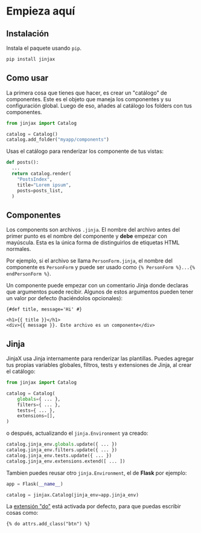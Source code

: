 # Empieza aquí

## Instalación

Instala el paquete usando `pip`.

```bash
pip install jinjax
```

## Como usar

La primera cosa que tienes que hacer, es crear un "catálogo" de componentes. Este es el objeto que maneja los componentes y su configuración global. Luego de eso, añades al catálogo los folders con tus componentes.

```python
from jinjax import Catalog

catalog = Catalog()
catalog.add_folder("myapp/components")
```

Usas el catálogo para renderizar los componente de tus vistas:

```python
def posts():
  ...
  return catalog.render(
    "PostsIndex",
    title="Lorem ipsum",
    posts=posts_list,
  )

```

## Componentes

Los components son archivos `.jinja`. El nombre del archivo antes del primer punto es el nombre del componente y **debe** empezar con mayúscula. Esta es la única forma de distinguirlos de etiquetas HTML normales.

Por ejemplo, si el archivo se llama `PersonForm.jinja`, el nombre del componente es `PersonForm` y puede ser usado como `{% PersonForm %}...{% endPersonForm %}`.

Un componente puede empezar con un comentario Jinja donde declaras que argumentos puede recibir. Algunos de estos argumentos pueden tener un valor por defecto (haciéndolos opcionales):

```html+jinja
{#def title, message='Hi' #}

<h1>{{ title }}</h1>
<div>{{ message }}. Este archivo es un componente</div>
```

## Jinja

JinjaX usa Jinja internamente para renderizar las plantillas. Puedes agregar tus propias variables globales, filtros, tests y extensiones de Jinja, al crear el catálogo:

```python
from jinjax import Catalog

catalog = Catalog(
    globals={ ... },
    filters={ ... },
    tests={ ... },
    extensions=[],
)
```

o después, actualizando el `jinja.Environment` ya creado:

```python
catalog.jinja_env.globals.update({ ... })
catalog.jinja_env.filters.update({ ... })
catalog.jinja_env.tests.update({ ... })
catalog.jinja_env.extensions.extend([ ... ])
```

Tambien puedes reusar otro `jinja.Environment`, el de **Flask** por ejemplo:

```python
app = Flask(__name__)

catalog = jinjax.Catalog(jinja_env=app.jinja_env)
```

La [extensión "do"](https://jinja.palletsprojects.com/en/3.0.x/extensions/#expression-statement) está activada por defecto, para que puedas escribir cosas como:

```html+jinja
{% do attrs.add_class("btn") %}
```

